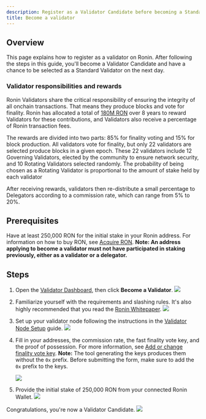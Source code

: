 ```yaml
---
description: Register as a Validator Candidate before becoming a Standard Validator.
title: Become a validator
---
```



## Overview

This page explains how to register as a validator on Ronin.
After following the steps in this guide, you'll become a
Validator Candidate and have a chance to be selected as a
Standard Validator on the next day.

### Validator responsibilities and rewards

Ronin Validators share the critical responsibility of ensuring the integrity of all onchain transactions. That means they produce blocks and vote for finality. Ronin has allocated a total of [180M RON](./../../basics/rewards.md) over 8 years to reward Validators for these contributions, and Validators also receive a percentage of Ronin transaction fees.

The rewards are divided into two parts: 85% for finality voting and 15% for block production. All validators vote for finality, but only 22 validators are selected produce blocks in a given epoch. 
These 22 validators include 12 Governing Validators, elected by the community to ensure network security, and 10 Rotating Validators selected randomly. The probability of being chosen as a Rotating Validator is proportional to the amount of stake held by each validator

After receiving rewards, validators then re-distribute a small percentage to Delegators according to a commission rate, which can range from 5% to 20%.




## Prerequisites

Have at least 250,000 RON for the initial stake in your Ronin address. For information on how to buy RON, see [Acquire RON](./../../basics/acquire-ron.mdx).
**Note: An address applying to become a validator must not have participated in staking previously, either as a validator or a delegator.**

## Steps

1. Open the [Validator Dashboard](https://validator.roninchain.com/), then click **Become a Validator**.
    <img src={becomeValidator} width={1000} />

2. Familiarize yourself with the requirements and slashing rules. 
It's also highly recommended that you read the <a href="/basics/white-paper" target="_blank">Ronin Whitepaper</a>.
    <img src={stepOne} width={1000} />

3. Set up your validator node following the instructions in the [Validator Node Setup](/validators/setup/mainnet) guide.
    <img src={stepTwo} width={1000} />

4. Fill in your addresses, the commission rate, the fast finality vote key, and the proof of possession. For more information, see [Add or change finality vote key](./manage/finality.mdx). **Note:** The tool generating the keys produces them without the `0x` prefix. Before submitting the form, make sure to add the `0x` prefix to the keys.

    <img src={stepThree} width={1000} />

5. Provide the initial stake of 250,000 RON from your connected Ronin Wallet.
    <img src={stepFour} width={1000} />

Congratulations, you're now a Validator Candidate.
<img src={stepFive} width={1000} />
